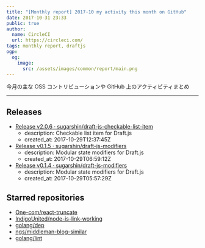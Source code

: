 ```yaml
---
title: "[Monthly report] 2017-10 my activity this month on GitHub"
date: 2017-10-31 23:33
public: true
author:
  name: CircleCI
  url: https://circleci.com/
tags: monthly report, draftjs
ogp:
  og:
    image:
      src: /assets/images/common/report/main.png
---
```


今月の主な OSS コントリビューションや GitHub 上のアクティビティまとめ

***

## Releases

- [Release v2.0.6 · sugarshin/draft-js-checkable-list-item](https://github.com/sugarshin/draft-js-checkable-list-item/releases/tag/v2.0.6)
  - description: Checkable list item for Draft.js
  - created_at: 2017-10-29T12:37:45Z
- [Release v0.1.5 · sugarshin/draft-js-modifiers](https://github.com/sugarshin/draft-js-modifiers/releases/tag/v0.1.5)
  - description: Modular state modifiers for Draft.js
  - created_at: 2017-10-29T06:59:12Z
- [Release v0.1.4 · sugarshin/draft-js-modifiers](https://github.com/sugarshin/draft-js-modifiers/releases/tag/v0.1.4)
  - description: Modular state modifiers for Draft.js
  - created_at: 2017-10-29T05:57:29Z

## Starred repositories

- [One-com/react-truncate](https://github.com/One-com/react-truncate)
- [IndigoUnited/node-is-link-working](https://github.com/IndigoUnited/node-is-link-working)
- [golang/dep](https://github.com/golang/dep)
- [ngs/middleman-blog-similar](https://github.com/ngs/middleman-blog-similar)
- [golang/lint](https://github.com/golang/lint)
